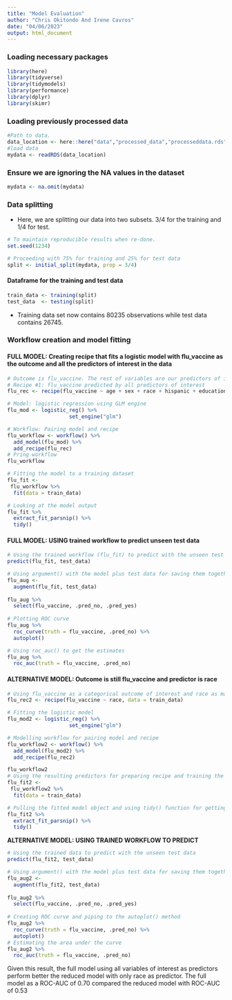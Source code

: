 ```yaml
---
title: "Model Evaluation"
author: "Chris Okitondo And Irene Cavros"
date: "04/06/2023"
output: html_document
---
```


### Loading necessary packages
```r
library(here)
library(tidyverse)
library(tidymodels)
library(performance)
library(dplyr)
library(skimr)
```


### Loading previously processed data
```r
#Path to data. 
data_location <- here::here("data","processed_data","processeddata.rds")
#load data
mydata <- readRDS(data_location)
```


### Ensure we are ignoring the NA values in the dataset
```r
mydata <- na.omit(mydata)
```


### Data splitting
* Here, we are splitting our data into two subsets. 3/4 for the training and 1/4 for test.
```r
# To maintain reproducible results when re-done.
set.seed(1234) 

# Proceeding with 75% for training and 25% for test data
split <- initial_split(mydata, prop = 3/4)
```

#### Dataframe for the training and test data
```r
train_data <- training(split)
test_data  <- testing(split)
```

* Training data set now contains 80235 observations while test data contains 26745.

### Workflow creation and model fitting

#### FULL MODEL: Creating recipe that fits a logistic model with flu_vaccine as the outcome and all the predictors of interest in the data 

```r
# Outcome is flu_vaccine. The rest of variables are our predictors of interest
# Recipe #1: flu_vaccine predicted by all predictors of interest
flu_rec <- recipe(flu_vaccine ~ age + sex + race + hispanic + education + fam_income + asthma + cancer + chd + smoking_status+ alcohol_status, data = train_data)

# Model: logistic regression using GLM engine
flu_mod <- logistic_reg() %>% 
                    set_engine("glm")

# Workflow: Pairing model and recipe 
flu_workflow <- workflow() %>% 
  add_model(flu_mod) %>% 
  add_recipe(flu_rec)
# Pring workflow
flu_workflow

# Fitting the model to a training dataset
flu_fit <- 
 flu_workflow %>% 
  fit(data = train_data)

# Looking at the model output
flu_fit %>% 
  extract_fit_parsnip() %>% 
  tidy()
```



#### FULL MODEL: USING trained workflow to predict unseen test data

```r
# Using the trained workflow (flu_fit) to predict with the unseen test data
predict(flu_fit, test_data)

# Using argument() with the model plus test data for saving them together
flu_aug <- 
  augment(flu_fit, test_data)
  
flu_aug %>%
  select(flu_vaccine, .pred_no, .pred_yes)
  
# Plotting ROC curve
flu_aug %>% 
  roc_curve(truth = flu_vaccine, .pred_no) %>% 
  autoplot()

# Using roc_auc() to get the estimates
flu_aug %>% 
  roc_auc(truth = flu_vaccine, .pred_no)
```


#### ALTERNATIVE MODEL: Outcome is still flu_vaccine and predictor is race 
```r
# Using flu_vaccine as a categorical outcome of interest and race as main predictor
flu_rec2 <- recipe(flu_vaccine ~ race, data = train_data)

# Fitting the logistic model
flu_mod2 <- logistic_reg() %>% 
                    set_engine("glm")

# Modelling workflow for pairing model and recipe 
flu_workflow2 <- workflow() %>% 
  add_model(flu_mod2) %>% 
  add_recipe(flu_rec2)

flu_workflow2
# Using the resulting predictors for preparing recipe and training the model
flu_fit2 <- 
 flu_workflow2 %>% 
  fit(data = train_data)

# Pulling the fitted model object and using tidy() function for getting a tidy tibble of model coefficients
flu_fit2 %>% 
  extract_fit_parsnip() %>% 
  tidy()
```

**ALTERNATIVE MODEL: USING TRAINED WORKFLOW TO PREDICT**

```r
# Using the trained data to predict with the unseen test data
predict(flu_fit2, test_data)

# Using argument() with the model plus test data for saving them together
flu_aug2 <- 
  augment(flu_fit2, test_data)
  
flu_aug2 %>%
  select(flu_vaccine, .pred_no, .pred_yes)
  
# Creating ROC curve and piping to the autoplot() method
flu_aug2 %>% 
  roc_curve(truth = flu_vaccine, .pred_no) %>% 
  autoplot()
# Estimating the area under the curve 
flu_aug2 %>% 
  roc_auc(truth = flu_vaccine, .pred_no)
```

Given this result, the full model using all variables of interest as predictors perform better the reduced model with only race as predictor. The full model as a ROC-AUC of 0.70 compared the reduced model with ROC-AUC of 0.53



